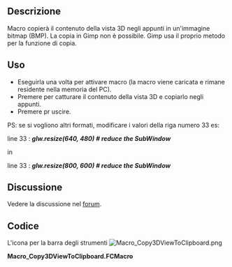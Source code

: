 <languages/>
<div class="mw-translate-fuzzy">
{{Macro/it
|Name=Macro Copy3DViewToClipboard
|Translate=Copia la vista 3D negli appunti
|Icon=Macro_Copy3DViewToClipboard.png
|Description=|La macro copierà il contenuto della vista 3D negli appunti in un'immagine bitmap (BMP).<br/>La copia in Gimp non è possibile. Gimp usa il proprio metodo per la funzione di copia.
|Author=Mario52
|Version=00.01
|Date=2016-09-14
|FCVersion= <=0.17
|Download=[https://www.freecadweb.org/wiki/images/8/84/Macro_Copy3DViewToClipboard.png ToolBar Icon]
|SeeAlso=[[Image:Snip.png|24px]]<br/>[[Macro Screen Wiki|Macro Screen Wiki]] [[Image:Macro_Screen_Wiki.png|24px]]
|Shortcut=G, Q
}}
</div>

<span id="Description"></span>
==Descrizione==

Macro copierà il contenuto della vista 3D negli appunti in un'immagine bitmap (BMP). La copia in Gimp non è possibile. Gimp usa il proprio metodo per la funzione di copia. 

{{Codeextralink|https://gist.githubusercontent.com/mario52a/f5c3738f858f7b058897c6c235232cbe/raw/a10bc3b8789badc1e405541d4697d7286d9f0fd3/Macro_Copy3DViewToClipboard.FCMacro}}

<span id="How_To_Use"></span>
==Uso==

*Eseguirla una volta per attivare macro (la macro viene caricata e rimane residente nella memoria del PC).
*Premere {{KEY|G}} per catturare il contenuto della vista 3D e copiarlo negli appunti.
*Premere {{KEY|Q}} pr uscire.

PS: se si vogliono altri formati, modificare i valori della riga numero 33 es:

line 33 : '''''glw.resize(640, 480)                                    # reduce the SubWindow'''''

in

line 33 : '''''glw.resize(800, 600)                                    # reduce the SubWindow'''''

<span id="Discussion"></span>
==Discussione==

<div class="mw-translate-fuzzy">
Vedere la discussione nel [http://forum.freecadweb.org/viewtopic.php?f=3&t=16731 forum].
</div>

<span id="Code"></span>
==Codice==

L'icona per la barra degli strumenti  [[File:Macro_Copy3DViewToClipboard.png]]


'''Macro_Copy3DViewToClipboard.FCMacro'''

{{MacroCode|code=
# -*- coding: utf-8 -*-
import PySide
from PySide.QtGui import *
from PySide import QtGui ,QtCore
from PySide import QtOpenGL
#from gimpfu import *
 
__title__   = "Macro_Copy3DViewToClipboard"
__author__  = "Mario52"
__url__     = "https://freecad.org/index-fr.html"
__version__ = "00.01"
__date__    = "14/09/2016"
           
class ViewObserver:
    print "run FCGrab .."
 
    def logPosition(self, info):
        import tempfile
        import os
        from PySide import QtGui
 
        pos = info["Key"]
        if pos.upper() == "G":
            pos = ""
           
            mw=Gui.getMainWindow()
            gl=mw.findChildren(QtOpenGL.QGLWidget)
            glw=gl[0] # just use the first element
 
            originalsize = glw.size()                               # originalsize SubWindow
            print "originalsize : ",originalsize.width(),", ", originalsize.height()
 
            glw.resize(640, 480)                                    # reduce the SubWindow
            glw.show()
            Gui.SendMsgToActiveView("ViewFit")
            print "resize in : ",glw.frameGeometry().width()," ",glw.frameGeometry().height()
 
            i=glw.grabFrameBuffer()
            cb=QtGui.qApp.clipboard()
            cb.setImage(i)
            glw.resize(originalsize.width(), originalsize.height()) # restore originalsize SubWindow
            print "Grab"
 
        if (pos.upper() == "Q"):
            v.removeEventCallback("SoKeyboardEvent",c)
            print "End FCGrab"
 
 
v=Gui.activeDocument().activeView()
o = ViewObserver()
c = v.addEventCallback("SoKeyboardEvent",o.logPosition)

}}
{{clear}}